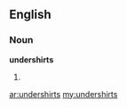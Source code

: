 ==English==

===Noun===
'''undershirts'''

# {{plural of|[[undershirt]]}}

[[ar:undershirts]]
[[my:undershirts]]